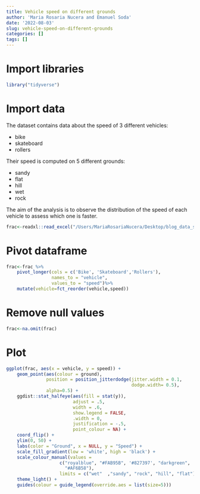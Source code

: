 ```yaml
---
title: Vehicle speed on different grounds
author: 'Maria Rosaria Nucera and Emanuel Soda'
date: '2022-08-03'
slug: vehicle-speed-on-different-grounds
categories: []
tags: []
---
```

# Import libraries
```r
library("tidyverse")
```

# Import data

The dataset contains data about the speed of 3 different vehicles:

- bike
- skateboard
- rollers 

Their speed is computed on 5 different grounds:

- sandy
- flat
- hill
- wet 
- rock

The aim of the analysis is to observe the distribution of the speed of each vehicle to assess which one is faster.
```r
frac<-readxl::read_excel("/Users/MariaRosariaNucera/Desktop/blog_data_science_bioinfo/Data/speed.xlsx")
```

# Pivot dataframe
```r
frac<-frac %>%
    pivot_longer(cols = c('Bike', 'Skateboard','Rollers'), 
                 names_to = "vehicle", 
                 values_to = "speed")%>%
    mutate(vehicle=fct_reorder(vehicle,speed))
```
# Remove null values
```r
frac<-na.omit(frac)
```

# Plot
```r
ggplot(frac, aes(x = vehicle, y = speed)) +
    geom_point(aes(colour = ground), 
               position = position_jitterdodge(jitter.width = 0.1,
                                               dodge.width= 0.5), 
               alpha=0.5) +
    ggdist::stat_halfeye(aes(fill = stat(y)), 
                         adjust = .5, 
                         width = .6,
                         show.legend = FALSE, 
                         .width = 0, 
                         justification = -.5, 
                         point_colour = NA) + 
    coord_flip() + 
    ylim(0, 50) +
    labs(color = "Ground", x = NULL, y = "Speed") + 
    scale_fill_gradient(low = 'white', high = 'black') + 
    scale_colour_manual(values = 
                    c("royalblue", "#FAB95B", '#827397', "darkgreen", 
                      "#AF6B58"),
                    limits = c("wet"  ,"sandy", "rock", "hill", "flat")) + 
    theme_light() + 
    guides(colour = guide_legend(override.aes = list(size=5)))
```


